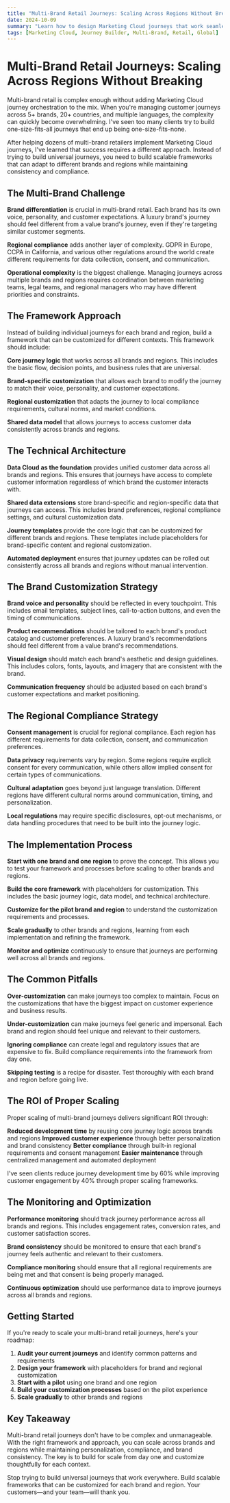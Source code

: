 ```yaml
---
title: "Multi-Brand Retail Journeys: Scaling Across Regions Without Breaking"
date: 2024-10-09
summary: "Learn how to design Marketing Cloud journeys that work seamlessly across multiple brands and regions while maintaining personalization and compliance."
tags: [Marketing Cloud, Journey Builder, Multi-Brand, Retail, Global]
---
```


# Multi-Brand Retail Journeys: Scaling Across Regions Without Breaking

Multi-brand retail is complex enough without adding Marketing Cloud journey orchestration to the mix. When you're managing customer journeys across 5+ brands, 20+ countries, and multiple languages, the complexity can quickly become overwhelming. I've seen too many clients try to build one-size-fits-all journeys that end up being one-size-fits-none.

After helping dozens of multi-brand retailers implement Marketing Cloud journeys, I've learned that success requires a different approach. Instead of trying to build universal journeys, you need to build scalable frameworks that can adapt to different brands and regions while maintaining consistency and compliance.

## The Multi-Brand Challenge

**Brand differentiation** is crucial in multi-brand retail. Each brand has its own voice, personality, and customer expectations. A luxury brand's journey should feel different from a value brand's journey, even if they're targeting similar customer segments.

**Regional compliance** adds another layer of complexity. GDPR in Europe, CCPA in California, and various other regulations around the world create different requirements for data collection, consent, and communication.

**Operational complexity** is the biggest challenge. Managing journeys across multiple brands and regions requires coordination between marketing teams, legal teams, and regional managers who may have different priorities and constraints.

## The Framework Approach

Instead of building individual journeys for each brand and region, build a framework that can be customized for different contexts. This framework should include:

**Core journey logic** that works across all brands and regions. This includes the basic flow, decision points, and business rules that are universal.

**Brand-specific customization** that allows each brand to modify the journey to match their voice, personality, and customer expectations.

**Regional customization** that adapts the journey to local compliance requirements, cultural norms, and market conditions.

**Shared data model** that allows journeys to access customer data consistently across brands and regions.

## The Technical Architecture

**Data Cloud as the foundation** provides unified customer data across all brands and regions. This ensures that journeys have access to complete customer information regardless of which brand the customer interacts with.

**Shared data extensions** store brand-specific and region-specific data that journeys can access. This includes brand preferences, regional compliance settings, and cultural customization data.

**Journey templates** provide the core logic that can be customized for different brands and regions. These templates include placeholders for brand-specific content and regional customization.

**Automated deployment** ensures that journey updates can be rolled out consistently across all brands and regions without manual intervention.

## The Brand Customization Strategy

**Brand voice and personality** should be reflected in every touchpoint. This includes email templates, subject lines, call-to-action buttons, and even the timing of communications.

**Product recommendations** should be tailored to each brand's product catalog and customer preferences. A luxury brand's recommendations should feel different from a value brand's recommendations.

**Visual design** should match each brand's aesthetic and design guidelines. This includes colors, fonts, layouts, and imagery that are consistent with the brand.

**Communication frequency** should be adjusted based on each brand's customer expectations and market positioning.

## The Regional Compliance Strategy

**Consent management** is crucial for regional compliance. Each region has different requirements for data collection, consent, and communication preferences.

**Data privacy** requirements vary by region. Some regions require explicit consent for every communication, while others allow implied consent for certain types of communications.

**Cultural adaptation** goes beyond just language translation. Different regions have different cultural norms around communication, timing, and personalization.

**Local regulations** may require specific disclosures, opt-out mechanisms, or data handling procedures that need to be built into the journey logic.

## The Implementation Process

**Start with one brand and one region** to prove the concept. This allows you to test your framework and processes before scaling to other brands and regions.

**Build the core framework** with placeholders for customization. This includes the basic journey logic, data model, and technical architecture.

**Customize for the pilot brand and region** to understand the customization requirements and processes.

**Scale gradually** to other brands and regions, learning from each implementation and refining the framework.

**Monitor and optimize** continuously to ensure that journeys are performing well across all brands and regions.

## The Common Pitfalls

**Over-customization** can make journeys too complex to maintain. Focus on the customizations that have the biggest impact on customer experience and business results.

**Under-customization** can make journeys feel generic and impersonal. Each brand and region should feel unique and relevant to their customers.

**Ignoring compliance** can create legal and regulatory issues that are expensive to fix. Build compliance requirements into the framework from day one.

**Skipping testing** is a recipe for disaster. Test thoroughly with each brand and region before going live.

## The ROI of Proper Scaling

Proper scaling of multi-brand journeys delivers significant ROI through:

**Reduced development time** by reusing core journey logic across brands and regions
**Improved customer experience** through better personalization and brand consistency
**Better compliance** through built-in regional requirements and consent management
**Easier maintenance** through centralized management and automated deployment

I've seen clients reduce journey development time by 60% while improving customer engagement by 40% through proper scaling frameworks.

## The Monitoring and Optimization

**Performance monitoring** should track journey performance across all brands and regions. This includes engagement rates, conversion rates, and customer satisfaction scores.

**Brand consistency** should be monitored to ensure that each brand's journey feels authentic and relevant to their customers.

**Compliance monitoring** should ensure that all regional requirements are being met and that consent is being properly managed.

**Continuous optimization** should use performance data to improve journeys across all brands and regions.

## Getting Started

If you're ready to scale your multi-brand retail journeys, here's your roadmap:

1. **Audit your current journeys** and identify common patterns and requirements
2. **Design your framework** with placeholders for brand and regional customization
3. **Start with a pilot** using one brand and one region
4. **Build your customization processes** based on the pilot experience
5. **Scale gradually** to other brands and regions

## Key Takeaway

Multi-brand retail journeys don't have to be complex and unmanageable. With the right framework and approach, you can scale across brands and regions while maintaining personalization, compliance, and brand consistency. The key is to build for scale from day one and customize thoughtfully for each context.

Stop trying to build universal journeys that work everywhere. Build scalable frameworks that can be customized for each brand and region. Your customers—and your team—will thank you.
